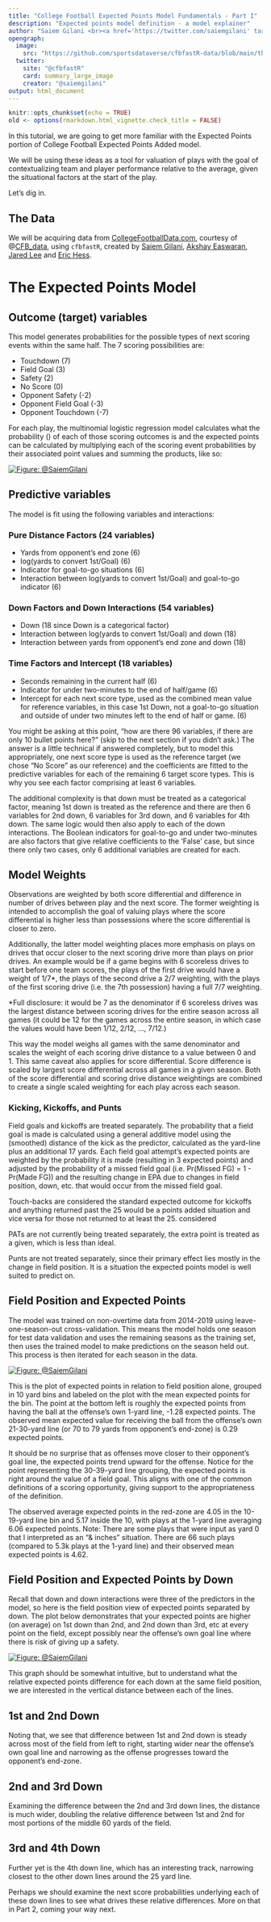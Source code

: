 ---
title: "College Football Expected Points Model Fundamentals - Part I"
description: "Expected points model definition - a model explainer"
author: "Saiem Gilani <br><a href='https://twitter.com/saiemgilani' target='blank'><img src='https://img.shields.io/twitter/follow/saiemgilani?color=blue&amp;label=%40saiemgilani&amp;logo=X&amp;style=for-the-badge' alt='@saiemgilani'/></a> <a href='https://github.com/saiemgilani' target='blank'><img src='https://img.shields.io/github/followers/saiemgilani?color=eee&amp;logo=Github&amp;style=for-the-badge' alt='@saiemgilani'/></a>"
opengraph:
  image: 
    src: "https://github.com/sportsdataverse/cfbfastR-data/blob/main/themes/social_card_cfbfastR_final_quote.png?raw=true"
  twitter:
    site: "@cfbfastR"
    card: summary_large_image
    creator: "@saiemgilani"
output: html_document
---

```{r setup, include=FALSE}
knitr::opts_chunk$set(echo = TRUE)
old <- options(rmarkdown.html_vignette.check_title = FALSE)
```

In this tutorial, we are going to get more familiar with the Expected Points portion of College Football Expected Points Added model. 

We will be using these ideas as a tool for valuation of plays with the goal of contextualizing team and player performance relative to the average, given the situational factors at the start of the play. 

Let’s dig in.

## The Data
We will be acquiring data from [CollegeFootballData.com](collegefootballdata.com), courtesy of \@[CFB\_data](https://twitter.com/CFB_data), using `cfbfastR`, created by [Saiem Gilani](https://twitter.com/saiemgilani), [Akshay Easwaran](https://twitter.com/akeaswaran), [Jared Lee](https://twitter.com/JaredDLee) and [Eric Hess](https://twitter.com/arbitanalytics).

# The Expected Points Model
## Outcome (target) variables
This model generates probabilities for the possible types of next scoring events within the same half. The 7 scoring possibilities are:

 - Touchdown (7)
 - Field Goal (3)
 - Safety (2)
 - No Score (0)
 - Opponent Safety (-2)
 - Opponent Field Goal (-3)
 - Opponent Touchdown (-7)

For each play, the multinomial logistic regression model calculates what the probability (\emph{p}) of each of those scoring outcomes is and the expected points can be calculated by multiplying each of the scoring event probabilities by their associated point values and summing the products, like so:

<a href="https://imgur.com/sJTs6j6"><img src="https://i.imgur.com/sJTs6j6.png" title="Figure: @SaiemGilani" /></a>

## Predictive variables
The model is fit using the following variables and interactions:

### Pure Distance Factors (24 variables)
 - Yards from opponent’s end zone (6)
 - log(yards to convert 1st/Goal) (6)
 - Indicator for goal-to-go situations (6)
 - Interaction between log(yards to convert 1st/Goal) and goal-to-go indicator (6)
 
### Down Factors and Down Interactions (54 variables)
 - Down (18 since Down is a categorical factor)
 - Interaction between log(yards to convert 1st/Goal) and down (18)
 - Interaction between yards from opponent’s end zone and down (18)
 
### Time Factors and Intercept (18 variables)
 - Seconds remaining in the current half (6)
 - Indicator for under two-minutes to the end of half/game (6)
 - Intercept for each next score type, used as the combined mean value for reference variables, in this case 1st Down, not a goal-to-go situation and outside of under two minutes left to the end of half or game. (6)

You might be asking at this point, “how are there 96 variables, if there are only 10 bullet points here?” (skip to the next section if you didn’t ask.)  The answer is a little technical if answered completely, but to model this appropriately, one next score type is used as the reference target (we chose “No Score” as our reference) and the coefficients are fitted to the predictive variables for each of the remaining 6 target score types. This is why you see each factor comprising at least 6 variables. 

The additional complexity is that down must be treated as a categorical factor, meaning 1st down is treated as the reference and there are then 6 variables for 2nd down, 6 variables for 3rd down, and 6 variables for 4th down. The same logic would then also apply to each of the down interactions. The Boolean indicators for goal-to-go and under two-minutes are also factors that give relative coefficients to the ‘False’ case, but since there only two cases, only 6 additional variables are created for each. 

## Model Weights
Observations are weighted by both score differential and difference in number of drives between play and the next score. The former weighting is intended to accomplish the goal of valuing plays where the score differential is higher less than possessions where the score differential is closer to zero. 

Additionally, the latter model weighting places more emphasis on plays on drives that occur closer to the next scoring drive more than plays on prior drives. An example would be if a game begins with 6 scoreless drives to start before one team scores, the plays of the first drive would have a weight of 1/7*, the plays of the second drive a 2/7 weighting, with the plays of the first scoring drive (i.e. the 7th possession) having a full 7/7 weighting. 

*Full disclosure: it would be 7 as the denominator if 6 scoreless drives was the largest distance between scoring drives for the entire season across all games (it could be 12 for the games across the entire season, in which case the values would have been 1/12, 2/12, ..., 7/12.) 

This way the model weighs all games with the same denominator and scales the weight of each scoring drive distance to a value between 0 and 1. This same caveat also applies for score differential. Score difference is scaled by largest score differential across all games in a given season. Both of the score differential and scoring drive distance weightings are combined to create a single scaled weighting for each play across each season.

### Kicking, Kickoffs, and Punts
Field goals and kickoffs are treated separately. The probability that a field goal is made is calculated using a general additive model using the (smoothed) distance of the kick as the predictor, calculated as the yard-line plus an additional 17 yards. Each field goal attempt’s expected points are weighted by the probability it is made (resulting in 3 expected points) and adjusted by the probability of a missed field goal (i.e. Pr(Missed FG) = 1 - Pr(Made FG)) and the resulting change in EPA due to changes in field position, down, etc. that would occur from the missed field goal. 

Touch-backs are considered the standard expected outcome for kickoffs and anything returned past the 25 would be a points added situation and vice versa for those not returned to at least the 25. considered

PATs are not currently being treated separately, the extra point is treated as a given, which is less than ideal. 

Punts are not treated separately, since their primary effect lies mostly in the change in field position. It is a situation the expected points model is well suited to predict on. 

## Field Position and Expected Points
The model was trained on non-overtime data from 2014-2019 using leave-one-season-out cross-validation. This means the model holds one season for test data validation and uses the remaining seasons as the training set, then uses the trained model to make predictions on the season held out. This process is then iterated for each season in the data.

<a href="https://imgur.com/g5rSRUX"><img src="https://i.imgur.com/g5rSRUXl.png" title="Figure: @SaiemGilani" /></a>

This is the plot of expected points in relation to field position alone, grouped in 10 yard bins and labeled on the plot with the mean expected points for the bin. The point at the bottom left is roughly the expected points from having the ball at the offense’s own 1-yard line, -1.28 expected points. The observed mean expected value for receiving the ball from the offense’s own 21-30-yard line (or 70 to 79 yards from opponent’s end-zone) is 0.29 expected points.  

It should be no surprise that as offenses move closer to their opponent’s goal line, the expected points trend upward for the offense. Notice for the point representing the 30-39-yard line grouping, the expected points is right around the value of a field goal. This aligns with one of the common definitions of a scoring opportunity, giving support to the appropriateness of the definition.  

The observed average expected points in the red-zone are 4.05 in the 10-19-yard line bin and 5.17 inside the 10, with plays at the 1-yard line averaging 6.06 expected points. Note: There are some plays that were input as yard 0 that I interpreted as an “& inches” situation. There are 66 such plays (compared to 5.3k plays at the 1-yard line) and their observed mean expected points is 4.62.

## Field Position and Expected Points by Down
Recall that down and down interactions were three of the predictors in the model, so here is the field position view of expected points separated by down. The plot below demonstrates that your expected points are higher (on average) on 1st down than 2nd, and 2nd down than 3rd, etc at every point on the field, except possibly near the offense’s own goal line where there is risk of giving up a safety.

<a href="https://imgur.com/S7etCxQ"><img src="https://i.imgur.com/S7etCxQl.png" title="Figure: @SaiemGilani" /></a>

This graph should be somewhat intuitive, but to understand what the relative expected points difference for each down at the same field position, we are interested in the vertical distance between each of the lines. 

## 1st and 2nd Down
Noting that, we see that difference between 1st and 2nd down is steady across most of the field from left to right, starting wider near the offense’s own goal line and narrowing as the offense progresses toward the opponent’s end-zone. 

## 2nd and 3rd Down
Examining the difference between the 2nd and 3rd down lines, the distance is much wider, doubling the relative difference between 1st and 2nd for most portions of the middle 60 yards of the field. 

## 3rd and 4th Down
Further yet is the 4th down line, which has an interesting track, narrowing closest to the other down lines around the 25 yard line. 

Perhaps we should examine the next score probabilities underlying each of these down lines to see what drives these relative differences. More on that in Part 2, coming your way next.
